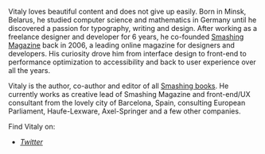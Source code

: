 Vitaly loves beautiful content and does not give up easily. Born in Minsk, Belarus, he studied computer science and mathematics in Germany until he discovered a passion for typography, writing and design. After working as a freelance designer and developer for 6 years, he co-founded [Smashing Magazine](https://www.smashingmagazine.com) back in 2006, a leading online magazine for designers and developers. His curiosity drove him from interface design to front-end to performance optimization to accessibility and back to user experience over all the years.

Vitaly is the author, co-author and editor of all [Smashing books](https://www.smashingmagazine.com/printed-books/). He currently works as creative lead of Smashing Magazine and front-end/UX consultant from the lovely city of Barcelona, Spain, consulting European Parliament, Haufe-Lexware, Axel-Springer and a few other companies.

Find Vitaly on:

- *[Twitter](https://twitter.com/smashingmag)*

